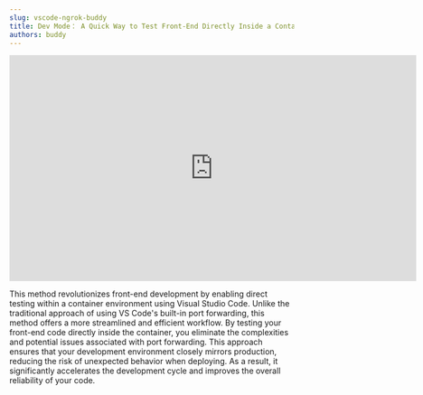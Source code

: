 ```yaml
---
slug: vscode-ngrok-buddy
title: Dev Mode： A Quick Way to Test Front-End Directly Inside a Container Using VS Code
authors: buddy
---
```


<iframe width="720" height="400" src="https://www.youtube.com/embed/W4SgZVLpotA?si=B5STwnKHUyjo2G8w" title="YouTube video player" frameborder="0" allow="accelerometer; autoplay; clipboard-write; encrypted-media; gyroscope; picture-in-picture; web-share" referrerpolicy="strict-origin-when-cross-origin" allowfullscreen></iframe>

This method revolutionizes front-end development by enabling direct testing within a container environment using Visual Studio Code. Unlike the traditional approach of using VS Code's built-in port forwarding, this method offers a more streamlined and efficient workflow. By testing your front-end code directly inside the container, you eliminate the complexities and potential issues associated with port forwarding. This approach ensures that your development environment closely mirrors production, reducing the risk of unexpected behavior when deploying. As a result, it significantly accelerates the development cycle and improves the overall reliability of your code.